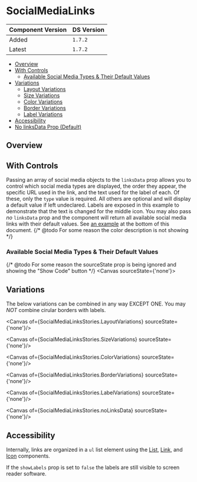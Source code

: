 
<Meta of={SocialMediaLinksStories} />

# SocialMediaLinks
| Component Version | DS Version |
|-------------------|------------|
| Added             |  `1.7.2`   |
| Latest            |  `1.7.2`   |

- [Overview](#overview)
- [With Controls](#with-controls)
  - [Available Social Media Types & Their Default Values](#available-social-media-types--their-default-values)
- [Variations](#variations)
  - [Layout Variations](#heading-layout)
  - [Size Variations](#heading-size)
  - [Color Variations](#heading-color)
  - [Border Variations](#heading-border)
  - [Label Variations](#heading-label)
- [Accessibility](#accessibility)
- [No linksData Prop (Default)](#no-linksdata-prop-default)

## Overview

<Description of={SocialMediaLinksStories} />

## With Controls

<Canvas of={SocialMediaLinksStories.WithControls} />

Passing an array of social media objects to the `linksData` prop allows you to control which social media types are
displayed, the order they appear, the specific URL used in the link, and the text used for the label of each.
Of these, only the `type` value is required. All others are optional and will display a default value if left undeclared.
Labels are exposed in this example to demonstrate that the text is changed for the middle icon. You may also pass
_no_ `linksData` prop and the component will return all available social media links with their default values. See [an
example](#heading-nodata) at the bottom of this document.
{/* @todo For some reason the color description is not showing */}
<ArgTypes of={SocialMediaLinksStories.WithControls} />

### Available Social Media Types & Their Default Values
{/* @todo For some reason the sourceState prop is being ignored and showing the "Show Code" button */}
<Canvas sourceState={'none'}>
  <Table columnHeaders={[ 'Type', 'Label Text', 'URL', 'Icon Name'  ]}  tableData={GetTableData()} showRowDividers={true} />
</Canvas>

## Variations

The below variations can be combined in any way EXCEPT ONE. You may _NOT_ combine cirular borders with labels.

<Canvas of={SocialMediaLinksStories.LayoutVariations} sourceState={'none'}/>

<Canvas of={SocialMediaLinksStories.SizeVariations} sourceState={'none'}/>

<Canvas of={SocialMediaLinksStories.ColorVariations} sourceState={'none'}/>

<Canvas of={SocialMediaLinksStories.BorderVariations} sourceState={'none'}/>

<Canvas of={SocialMediaLinksStories.LabelVariations} sourceState={'none'}/>

<Canvas of={SocialMediaLinksStories.noLinksData} sourceState={'none'}/>

## Accessibility

Internally, links are organized in a `ul` list element using the
[List](/?path=/docs/components-typography-styles-list--docs),
[Link](/?path=/docs/components-navigation-link--docs), and
[Icon](/?path=/docs/components-media-icons-icon--docs) components.

If the `showLabels` prop is set to `false` the labels are still visible to screen reader software.




